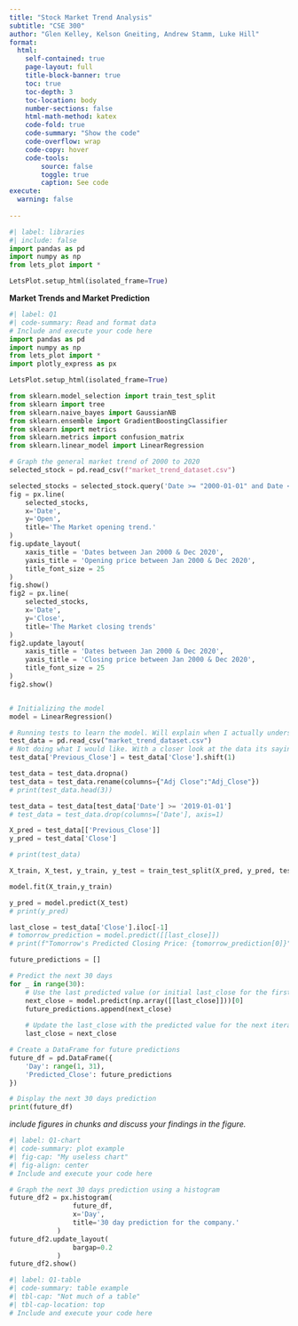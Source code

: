 ```yaml
---
title: "Stock Market Trend Analysis"
subtitle: "CSE 300"
author: "Glen Kelley, Kelson Gneiting, Andrew Stamm, Luke Hill"
format:
  html:
    self-contained: true
    page-layout: full
    title-block-banner: true
    toc: true
    toc-depth: 3
    toc-location: body
    number-sections: false
    html-math-method: katex
    code-fold: true
    code-summary: "Show the code"
    code-overflow: wrap
    code-copy: hover
    code-tools:
        source: false
        toggle: true
        caption: See code
execute: 
  warning: false
    
---
```


<!-- #########
# Owner: Glen Kelley
# Editors:
#
######### -->

```python
#| label: libraries
#| include: false
import pandas as pd
import numpy as np
from lets_plot import *

LetsPlot.setup_html(isolated_frame=True)
```

__Market Trends and Market Prediction__

```python
#| label: Q1
#| code-summary: Read and format data
# Include and execute your code here
import pandas as pd 
import numpy as np
from lets_plot import *
import plotly_express as px

LetsPlot.setup_html(isolated_frame=True)

from sklearn.model_selection import train_test_split
from sklearn import tree
from sklearn.naive_bayes import GaussianNB
from sklearn.ensemble import GradientBoostingClassifier
from sklearn import metrics
from sklearn.metrics import confusion_matrix
from sklearn.linear_model import LinearRegression

# Graph the general market trend of 2000 to 2020
selected_stock = pd.read_csv(f"market_trend_dataset.csv")

selected_stocks = selected_stock.query('Date >= "2000-01-01" and Date <= "2020-12-31"')
fig = px.line(
    selected_stocks,
    x='Date',
    y='Open',
    title='The Market opening trend.'
)
fig.update_layout(
    xaxis_title = 'Dates between Jan 2000 & Dec 2020',
    yaxis_title = 'Opening price between Jan 2000 & Dec 2020',
    title_font_size = 25
)
fig.show()
fig2 = px.line(
    selected_stocks,
    x='Date',
    y='Close',
    title='The Market closing trends'
)
fig2.update_layout(
    xaxis_title = 'Dates between Jan 2000 & Dec 2020',
    yaxis_title = 'Closing price between Jan 2000 & Dec 2020',
    title_font_size = 25
)
fig2.show()


# Initializing the model 
model = LinearRegression()

# Running tests to learn the model. Will explain when I actually understand. Working with rows are weird
test_data = pd.read_csv("market_trend_dataset.csv")
# Not doing what I would like. With a closer look at the data its saying the next day, not past day.
test_data['Previous_Close'] = test_data['Close'].shift(1)

test_data = test_data.dropna()
test_data = test_data.rename(columns={"Adj Close":"Adj_Close"})
# print(test_data.head(3))

```

```python

test_data = test_data[test_data['Date'] >= '2019-01-01']
# test_data = test_data.drop(columns=['Date'], axis=1)

X_pred = test_data[['Previous_Close']]
y_pred = test_data['Close']

# print(test_data)

X_train, X_test, y_train, y_test = train_test_split(X_pred, y_pred, test_size=0.2, random_state=42)

model.fit(X_train,y_train)

y_pred = model.predict(X_test)
# print(y_pred)

last_close = test_data['Close'].iloc[-1]
# tomorrow_prediction = model.predict([[last_close]])
# print(f"Tomorrow's Predicted Closing Price: {tomorrow_prediction[0]}")

future_predictions = []

# Predict the next 30 days
for _ in range(30):
    # Use the last predicted value (or initial last_close for the first prediction)
    next_close = model.predict(np.array([[last_close]]))[0]
    future_predictions.append(next_close)
    
    # Update the last_close with the predicted value for the next iteration
    last_close = next_close

# Create a DataFrame for future predictions
future_df = pd.DataFrame({
    'Day': range(1, 31),
    'Predicted_Close': future_predictions
})

# Display the next 30 days prediction
print(future_df)

```

_include figures in chunks and discuss your findings in the figure._

```python
#| label: Q1-chart
#| code-summary: plot example
#| fig-cap: "My useless chart"
#| fig-align: center
# Include and execute your code here

# Graph the next 30 days prediction using a histogram
future_df2 = px.histogram(
                future_df,
                x='Day',
                title='30 day prediction for the company.'
            )
future_df2.update_layout(
                bargap=0.2
            )
future_df2.show()
```


```python
#| label: Q1-table
#| code-summary: table example
#| tbl-cap: "Not much of a table"
#| tbl-cap-location: top
# Include and execute your code here
```


<!-- ## QUESTION|TASK 2

__COPY PASTE QUESTION|TASK 2 FROM THE PROJECT HERE__

_type your results and analysis here_

```python
#| label: Q2
#| code-summary: Read and format data
# Include and execute your code here


```

_include figures in chunks and discuss your findings in the figure._

```python
#| label: Q2-chart
#| code-summary: plot example
#| fig-cap: "My useless chart"
#| fig-align: center

# Include and execute your code here
# Imports
# import pandas as pd
# import plotly_express as px
# import numpy as np
# from lets_plot import *

# LetsPlot.setup_html(isolated_frame=True)

# from sklearn.model_selection import train_test_split
# from sklearn import tree
# from sklearn.naive_bayes import GaussianNB
# from sklearn.ensemble import GradientBoostingClassifier
# from sklearn import metrics
# from sklearn.metrics import confusion_matrix
# from sklearn.linear_model import LinearRegression

# LetsPlot.setup_html(isolated_frame=True)

# # Reading the Data
# stock_managing_data = pd.read_csv("Dataset/symbols_valid_meta.csv")

# # Removing columns for easier organization (I may change which columns later but this should work for now)
# stock_managing_data = stock_managing_data.drop(columns=['Nasdaq Traded','Listing Exchange','Market Category','Round Lot Size','Test Issue','Financial Status','CQS Symbol','Symbol','NextShares'])

# # Seperates the ETF column into 2 columns. ETF_N and ETF_Y 
# stock_managing_data = pd.get_dummies(stock_managing_data, columns=["ETF"])


# # The data looks like this: print(stock_managing_data.head(3))
# #                              Security Name NASDAQ Symbol  ETF_N  ETF_Y
# # 0  Agilent Technologies, Inc. Common Stock             A   True  False
# # 1          Alcoa Corporation Common Stock             AA   True  False
# # 2             Perth Mint Physical Gold ETF          AAAU  False   True

# # Using the list of names it reads the data on each csv file using the symbol 
# for row in range(len(stock_managing_data)):
#     symbol = stock_managing_data["NASDAQ Symbol"][row]

#     # PRN.csv is not a valid name. We will need a better work around later. I renamed the file to include a 1. Its hardcoded...
#     if symbol == "PRN":
#         symbol = "PRN1"

#     if stock_managing_data["ETF_N"][row] == True:
#         data = pd.read_csv(f"Dataset/stocks/{symbol}.csv")
#     else:
#         data = pd.read_csv(f"Dataset/etfs/{symbol}.csv")


# # UI
# print("\nStock Analysis")
# print("--------------\n")


# while True:
#     user_input = input("Enter a NASDAQ Symbol (type \"exit\" to close): ").upper()
#     if user_input.upper() == "EXIT":
#         break
#     if user_input in stock_managing_data["NASDAQ Symbol"].to_numpy():

#         # Read Company Data
#         company_info = []
#         for c in stock_managing_data.to_numpy():
#             if c[1] == user_input:
#                 company_info = c
#                 break
#         if company_info[3]:
#             print(f"\"{user_input}\" - NASDAQ Symbol belongs to an ETF. PLease choose a different symbol")
#         else:
#             selected_stock = pd.read_csv(f"Dataset/stocks/{user_input}.csv")
#             # Display Company Data
#             print(f"\n{company_info[0]} ({company_info[1]})\n")
#             print("Stock History")
#             print(selected_stock)

#             # Display chart
#             selected_stocks = selected_stock.query('Date >= "2000-01-01" and Date <= "2020-12-31"')
#             fig = px.line(
#                 selected_stocks,
#                 x='Date',
#                 y='Open',
#                 title='The Companies opening trend.'
#             )
#             fig.update_layout(
#                 xaxis_title = 'Dates between Jan 2000 & Dec 2020',
#                 yaxis_title = 'Opening price between Jan 2000 & Dec 2020',
#                 title_font_size = 25
#             )
#             fig.show()
#             fig2 = px.line(
#                 selected_stocks,
#                 x='Date',
#                 y='Close',
#                 title='The Compnies closing trends'
#             )
#             fig2.update_layout(
#                 xaxis_title = 'Dates between Jan 2000 & Dec 2020',
#                 yaxis_title = 'Closing price between Jan 2000 & Dec 2020',
#                 title_font_size = 25
#             )
#             fig2.show()
#             model = LinearRegression()

#             # Running tests to learn the model. Will explain when I actually understand. Working with rows are weird
#             test_data = pd.read_csv(f"Dataset/stocks/{user_input}.csv")
#             # Not doing what I would like. With a closer look at the data its saying the next day, not past day.
#             test_data['Previous_Close'] = test_data['Close'].shift(1)

#             test_data = test_data.dropna()

#             test_data = test_data[test_data['Date'] >= '2019-01-01']
#             # test_data = test_data.drop(columns=['Date'], axis=1)

#             last_day = test_data[['Previous_Close']]
#             target = test_data['Close']

#             # print(test_data)

#             X_train, X_test, y_train, y_test = train_test_split(last_day, target, test_size=0.2, random_state=42)

#             model.fit(X_train,y_train)

#             y_pred = model.predict(X_test)
#             # print(y_pred)

#             last_close = test_data['Close'].iloc[-1]
#             # tomorrow_prediction = model.predict([[last_close]])
#             # print(f"Tomorrow's Predicted Closing Price: {tomorrow_prediction[0]}")

#             future_predictions = []

#             # Predict the next 30 days
#             for _ in range(30):
#                 # Use the last predicted value (or initial last_close for the first prediction)
#                 next_close = model.predict(np.array([[last_close]]))[0]
#                 future_predictions.append(next_close)
                
#                 # Update the last_close with the predicted value for the next iteration
#                 last_close = next_close

#             # Create a DataFrame for future predictions
#             future_df = pd.DataFrame({
#                 'Day': range(1, 31),
#                 'Predicted_Close': future_predictions
#             })
#             future_df.show()
#     else:
#         print(f"\"{user_input}\" - NASDAQ Symbol not found")

```



## QUESTION|TASK 3

__COPY PASTE QUESTION|TASK 3 FROM THE PROJECT HERE__

_type your results and analysis here_

```python
#| label: Q3
#| code-summary: Read and format data
# Include and execute your code here


```

_include figures in chunks and discuss your findings in the figure._

```python
#| label: Q3-chart
#| code-summary: plot example
#| fig-cap: "My useless chart"
#| fig-align: center
# Include and execute your code here
# Include and execute your code here
# (
#   ggplot(df.head(200), aes(x='name', y='AK')) + geom_bar(stat='identity')
# )
```


```python
#| label: Q3-table
#| code-summary: table example
#| tbl-cap: "Not much of a table"
#| tbl-cap-location: top
# Include and execute your code here
# mydat = df.head(1000)\
#     .groupby('year')\
#     .sum()\
#     .reset_index()\
#     .tail(10)\
#     .filter(["year", "AK","AR"])

# display(mydat)

``` -->

